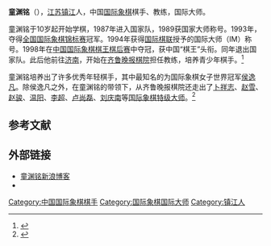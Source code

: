 {{Infobox chess player
|image = <!-- only free-content images are allowed for depicting living people - see [[WP:NONFREE|WP:NONFREE]] -->
|name = 童渊铭
|caption = 
|birthname =
|country = {{PRC}}
|birth_date = {{Birth date and age|1972|04|21}}<ref name="vrsac">[http://chess.vrsac.com/search/player_e.asp?FC=8600139 Rating data for player Tong, Yuanming, (CHN)] {{webarchive|url=https://web.archive.org/web/20070808091819/http://chess.vrsac.com/search/player_e.asp?FC=8600139 |date=2007-08-08 }}</ref>
|birth_place = {{CHN}}[[江苏省|江苏省]][[镇江市|镇江市]]
|death_date = 
|death_place = 
|title = 国际大师（1994年）
|worldchampion = 
|womensworldchampion = 
|peakrating = 2510（2004年1月）
|FideID = 8600139
}}
'''童渊铭'''（{{bd|1972年|4月21日}}），[[江苏|江苏]][[镇江|镇江]]人，中国[[国际象棋|国际象棋]]棋手、教练，国际大师。

童渊铭于10岁起开始学棋，1987年进入国家队，1989获国家大师称号。1993年，夺得[[全国国际象棋锦标赛|全国国际象棋锦标赛]]冠军。1994年获得[[国际棋联|国际棋联]]授予的国际大师（IM）称号。1998年在[[中国国际象棋棋王棋后赛|中国国际象棋棋王棋后赛]]中夺冠，获中国“棋王”头衔。同年退出国家队。此后他前往[[济南|济南]]，开始在[[齐鲁晚报棋院|齐鲁晚报棋院]]担任教练，培养青少年棋手。<ref>{{cite web|url=http://www.qlwbqy.com/aspcms/product/2013-1-24/272.html|title=童渊铭|publisher=齐鲁晚报棋院|deadurl=yes|archiveurl=https://web.archive.org/web/20160330082543/http://qlwbqy.com/aspcms/product/2013-1-24/272.html|archivedate=2016-03-30}}</ref>

童渊铭培养出了许多优秀年轻棋手，其中最知名的为国际象棋女子世界冠军[[侯逸凡|侯逸凡]]。除侯逸凡之外，在童渊铭的带领下，从齐鲁晚报棋院还走出了[[卜祥志|卜祥志]]、[[赵雪|赵雪]]、[[赵骏|赵骏]]、[[温阳|温阳]]、[[李超_(棋手)|李超]]、[[卢尚磊|卢尚磊]]、[[刘庆南|刘庆南]]等[[国际象棋特级大师|国际象棋特级大师]]。<ref>{{cite web|url=http://www.qlwbqy.com/aspcms/news/2013-1-1/208.html|title=齐鲁晚报棋院的神奇发展之路|publisher=齐鲁晚报棋院|deadurl=yes|archiveurl=https://web.archive.org/web/20170327104541/http://www.qlwbqy.com/aspcms/news/2013-1-1/208.html|archivedate=2017-03-27}}</ref>

== 参考文献 ==
{{reflist}}

== 外部链接 ==
* [http://blog.sina.com.cn/tongyanwujiping 童渊铭新浪博客]
*{{chessgames player|id=39646}}

{{start box}}
{{succession box 
|before= [[林卫国|林卫国]] 
|title=  [[全国国际象棋锦标赛|中国国际象棋男子冠军]] 
|years=  1993年
|after= [[叶江川|叶江川]]
}}
{{end box}}

[[Category:中国国际象棋棋手|Category:中国国际象棋棋手]]
[[Category:国际象棋国际大师|Category:国际象棋国际大师]]
[[Category:镇江人|Category:镇江人]]